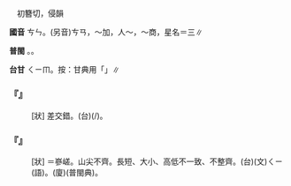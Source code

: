 
=={{ruby|參|ㄘㄣ}}==

　初簪切，侵韻

'''國音''' <rt>ㄘㄣ</rt>。(另音)<rt>ㄘㄢ</rt>，～加{{ruby|。|ㄕㄣ}}，人～，～商，星名{{ruby|。|ㄙㄢ}}＝三∥

'''普閩''' {{ruby|(文)|ㄑㄧㆬ}}。{{ruby|(白)|ㄘㆰ}}。

'''台甘''' <rt>ㄑㄧㆬ</rt>。按：甘典用「{{ruby|嵾|ㄘㄣ}}」∥

    

==='''『{{ruby|參|ㄘㄣ}}{{ruby|錯|ㄘㄨㄛˋ}}』'''===
: [狀] {{ruby|參|ㄘㄣ}}差交錯。(台){{ruby|參|ㄑㄧㆬ}}{{ruby|來|·ㄌㄞˊ}}{{ruby|錯|ㄘㆦㆶ}}{{ruby|去|ㄎㄧ˪}}(/{{ruby|錯|ㄘㆦㆴ}}{{ruby|來|·ㄌㄞˊ}}{{ruby|錯|ㄘㆦㆴ}}{{ruby|去|ㄎㄧ˪}}){{ruby|無|ㆠㄜˊ}}{{ruby|整|ㄐㄧㄥˋ}}{{ruby|齊|ㄗㄨㆤˊ}}{{ruby|/|ㄗㆤˊ}}。
    

==='''『{{ruby|參|ㄘㄣ}}{{ruby|差|ㄘ}}』'''===
: [狀] ＝嵾嵯。山尖不齊。長短、大小、高低不一致、不整齊。(台){{ruby|嵾|ㄑㄧㆬ}}{{ruby|嵯|ㄑㄧ}}(文){{ruby|/|ㄘㆰ}}<rt>ㄑㄧ</rt>(語)。(廈){{ruby|參|ㄑㄧㆬ}}{{ruby|差|ㄘㄨ}}(普閩典)。
    
